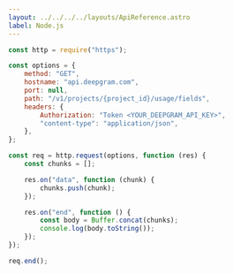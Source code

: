 ---
layout: ../../../../layouts/ApiReference.astro
label: Node.js
---

```js
const http = require("https");

const options = {
	method: "GET",
	hostname: "api.deepgram.com",
	port: null,
	path: "/v1/projects/{project_id}/usage/fields",
	headers: {
		Authorization: "Token <YOUR_DEEPGRAM_API_KEY>",
		"content-type": "application/json",
	},
};

const req = http.request(options, function (res) {
	const chunks = [];

	res.on("data", function (chunk) {
		chunks.push(chunk);
	});

	res.on("end", function () {
		const body = Buffer.concat(chunks);
		console.log(body.toString());
	});
});

req.end();
```
